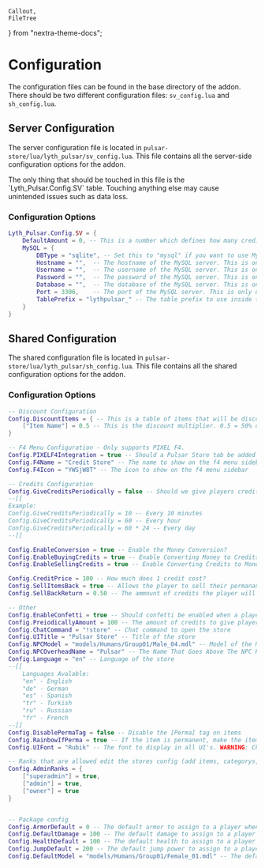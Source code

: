 	Callout,
	FileTree
} from "nextra-theme-docs";

# Configuration

The configuration files can be found in the base directory of the addon. There should be two different configuration files: `sv_config.lua` and `sh_config.lua`.

<FileTree>
	<FileTree.Folder name="garrysmod" defaultOpen>
		<FileTree.Folder name="addons" defaultOpen>
			<FileTree.Folder name="pulsar-store" defaultOpen>
				<FileTree.Folder name="lua" defaultOpen>
					<FileTree.Folder name="lyth_pulsar" defaultOpen>
						<FileTree.Folder name="..."/>
						<FileTree.File name="sv_config.lua" />
						<FileTree.File name="sh_config.lua" />
					</FileTree.Folder>
				</FileTree.Folder>
			</FileTree.Folder>
		</FileTree.Folder>
	</FileTree.Folder>
</FileTree>

## Server Configuration
The server configuration file is located in `pulsar-store/lua/lyth_pulsar/sv_config.lua`.
This file contains all the server-side configuration options for the addon.

<Callout emoji="⚠️">
	The only thing that should be touched in this file is the `Lyth_Pulsar.Config.SV` table. Touching anything else may cause unintended issues such as data loss.
</Callout>

### Configuration Options

```lua
Lyth_Pulsar.Config.SV = {
    DefaultAmount = 0, -- This is a number which defines how many credits the users starts with on their first join.
    MySQL = {
        DBType = "sqlite", -- Set this to "mysql" if you want to use MySQL. If you do not know what this is i recommend you leave it as "sqlite".
        Hostname = "",  -- The hostname of the MySQL server. This is only used if you have DBType set to "mysql".
        Username = "",	-- The username of the MySQL server. This is only used if you have DBType set to "mysql".
        Password = "",	-- The password of the MySQL server. This is only used if you have DBType set to "mysql".
        Database = "",	-- The database of the MySQL server. This is only used if you have DBType set to "mysql".
        Port = 3306,	-- The port of the MySQL server. This is only used if you have DBType set to "mysql".
        TablePrefix = "lythpulsar_"	-- The table prefix to use inside the database.
    }
}
```

## Shared Configuration
The shared configuration file is located in `pulsar-store/lua/lyth_pulsar/sh_config.lua`.
This file contains all the shared configuration options for the addon.

### Configuration Options

```lua
-- Discount Configuration
Config.DiscountItems = { -- This is a table of items that will be discounted.
	["Item Name"] = 0.5 -- This is the discount multiplier. 0.5 = 50% discount, 0.25 = 25% discount, etc.
}

-- F4 Menu Configuration - Only supports PIXEL F4.
Config.PIXELF4Integration = true -- Should a Pulsar Store tab be added to PIXEL F4?
Config.F4Name = "Credit Store" -- The name to show on the f4 menu sidebar
Config.F4Icon = "YWSjW8T" -- The icon to show on the f4 menu sidebar

-- Credits Configuration
Config.GiveCreditsPeriodically = false -- Should we give players credits every x minutes?
--[[
Example:
Config.GiveCreditsPeriodically = 10 -- Every 10 minutes
Config.GiveCreditsPeriodically = 60 -- Every hour
Config.GiveCreditsPeriodically = 60 * 24 -- Every day
--]]

Config.EnableConversion = true -- Enable the Money Conversion?
Config.EnableBuyingCredits = true -- Enable Converting Money to Credits?
Config.EnableSellingCredits = true -- Enable Converting Credits to Money?

Config.CreditPrice = 100 -- How much does 1 credit cost?
Config.SellItemsBack = true -- Allows the player to sell their permanant items back to the store
Config.SellBackReturn = 0.50 -- The ammount of credits the player will get back for selling back their permanant items (0.50 = 50% of the original price)

-- Other
Config.EnableConfetti = true -- Should confetti be enabled when a player purchases something?
Config.PreiodicallyAmount = 100	-- The amount of credits to give players every x minutes.
Config.ChatCommand = "!store" -- Chat command to open the store
Config.UITitle = "Pulsar Store" -- Title of the store
Config.NPCModel = "models/Humans/Group01/Male_04.mdl" -- Model of the NPC
Config.NPCOverheadName = "Pulsar" -- The Name That Goes Above The NPC Head
Config.Language = "en" -- Language of the store
--[[
    Languages Avalable:
    "en" - English
    "de" - German
    "es" - Spanish
    "tr" - Turkish
    "ru" - Russian
    "fr" - French
--]]
Config.DisablePermaTag = false -- Disable the [Perma] tag on items
Config.RainbowIfPerma = true -- If the item is permanent, make the item name rainbow
Config.UIFont = "Rubik" -- The font to display in all UI's. WARNING: Changing this may cause text to be missplaced!

-- Ranks that are allowed edit the stores config (add items, categorys, etc)
Config.AdminRanks = {
    ["superadmin"] = true,
    ["admin"] = true,
    ["owner"] = true
}


-- Package config
Config.ArmorDefault = 0 -- The default armor to assign to a player when they return a package
Config.DefaultDamage = 100 -- The default damage to assign to a player when they return a package
Config.HealthDefault = 100 -- The default health to assign to a player when they return a package
Config.JumpDefault = 200 -- The default jump power to assign to a player when they return a package
Config.DefaultModel = "models/Humans/Group01/Female_01.mdl" -- The default model to assign to a player when they return a package
```